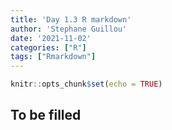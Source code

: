 ```yaml
---
title: 'Day 1.3 R markdown'
author: 'Stephane Guillou'
date: '2021-11-02'
categories: ["R"]
tags: ["Rmarkdown"]
---
```


```r
knitr::opts_chunk$set(echo = TRUE)
```

## To be filled